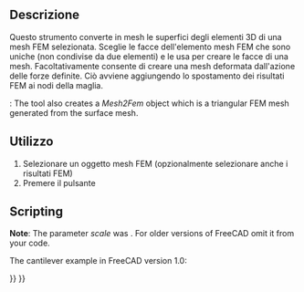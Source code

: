 <languages/>

<div class="mw-translate-fuzzy">
{{Docnav/it|[[FEM_CreateNodesSet/it|Imposta i nodi]]|[[FEM_SolverCalculixCxxtools/it|Solutore Calculix CCX tools]]|[[FEM_Workbench/it|FEM]]|IconL=FEM_CreateNodesSet.png|IconC=Workbench_FEM.svg|IconR=FEM_Solver.png}}
</div>

<div class="mw-translate-fuzzy">
{{GuiCommand/it
|Name=FEM_FemMesh2Mesh
|Name/it=Converti mesh FEM in mesh
|MenuLocation=Mesh → Converti mesh FEM in mesh
|Workbenches=[[FEM_Workbench/it|FEM]]
|Shortcut=
|SeeAlso=[[FEM_tutorial/it|Tutorial di FEM]]
}}
</div>

<span id="Description"></span>
== Descrizione ==

<div class="mw-translate-fuzzy">
Questo strumento converte in mesh le superfici degli elementi 3D di una mesh FEM selezionata. Sceglie le facce dell'elemento mesh FEM che sono uniche (non condivise da due elementi) e le usa per creare le facce di una mesh. Facoltativamente consente di creare una mesh deformata dall'azione delle forze definite. Ciò avviene aggiungendo lo spostamento dei risultati FEM ai nodi della maglia.
</div>

{{Version|1.0}}: The tool also creates a ''Mesh2Fem'' object which is a triangular FEM mesh generated from the surface mesh.

<span id="Usage"></span>
==Utilizzo==

<div class="mw-translate-fuzzy">
# Selezionare un oggetto mesh FEM (opzionalmente selezionare anche i risultati FEM)
# Premere il pulsante {{KEY|[[Image:FEM_FemMesh2Mesh.png|24px]]FEM mesh to mesh}}
</div>

== Scripting ==

'''Note''': The parameter ''scale'' was {{Version|0.21}}. For older versions of FreeCAD omit it from your code.

The cantilever example in FreeCAD version 1.0:

{{Code|code=
from os.path import join
import FreeCAD as App
import Mesh
from femmesh import femmesh2mesh

path = join(App.getResourceDir(), "examples", "FEMExample.FCStd")
doc = App.openDocument(path)
fem_mesh = doc.FEMMeshGmsh.FemMesh
result = doc.CCX_Results
scale = 10  # displacement scale factor
out_mesh = femmesh2mesh.femmesh_2_mesh(fem_mesh, result, scale)
Mesh.show(Mesh.Mesh(out_mesh))
}}


<div class="mw-translate-fuzzy">
{{Docnav/it|[[FEM_CreateNodesSet/it|Imposta i nodi]]|[[FEM_SolverCalculixCxxtools/it|Solutore Calculix CCX tools]]|[[FEM_Workbench/it|FEM]]|IconL=FEM_CreateNodesSet.png|IconC=Workbench_FEM.svg|IconR=FEM_Solver.png}}
</div>

{{FEM_Tools_navi{{#translation:}}}}
{{Userdocnavi{{#translation:}}}}